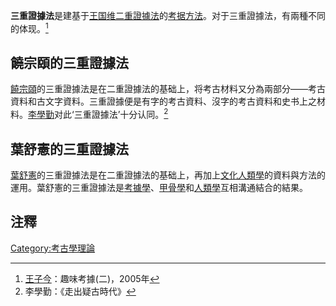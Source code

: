 '''三重證據法'''是建基于[[王国维|王国维]][[二重證據法|二重證據法]]的[[考据|考据]][[方法|方法]]。对于三重證據法，有兩種不同的体现。<ref>[[王子今|王子今]]：趣味考據(二)，2005年</ref>

== 饒宗頤的三重證據法 ==
[[饒宗頤|饒宗頤]]的三重證據法是在二重證據法的基础上，将考古材料又分為兩部分——考古資料和古文字資料。三重證據便是有字的考古資料、沒字的考古資料和史书上之材料。[[李學勤|李學勤]]对此‘三重證據法’十分认同。<ref>李學勤：《走出疑古時代》</ref>

== 葉舒憲的三重證據法 ==
[[葉舒憲|葉舒憲]]的三重證據法是在二重證據法的基础上，再加上[[文化人類學|文化人類學]]的資料與方法的運用。葉舒憲的三重證據法是[[考據學|考據學]]、[[甲骨文|甲骨學]]和[[人類學|人類學]]互相溝通結合的結果。

== 注釋 ==
<div class="references-small">
<references />
</div>
{{Archaeology-stub}}
[[Category:考古學理論|Category:考古學理論]]